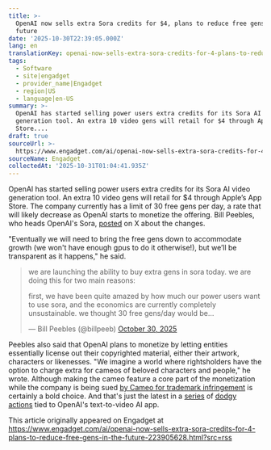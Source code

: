 ```yaml
---
title: >-
  OpenAI now sells extra Sora credits for $4, plans to reduce free gens in the
  future
date: '2025-10-30T22:39:05.000Z'
lang: en
translationKey: openai-now-sells-extra-sora-credits-for-4-plans-to-reduce-fr
tags:
  - Software
  - site|engadget
  - provider_name|Engadget
  - region|US
  - language|en-US
summary: >-
  OpenAI has started selling power users extra credits for its Sora AI video
  generation tool. An extra 10 video gens will retail for $4 through Apple’s App
  Store....
draft: true
sourceUrl: >-
  https://www.engadget.com/ai/openai-now-sells-extra-sora-credits-for-4-plans-to-reduce-free-gens-in-the-future-223905628.html?src=rss
sourceName: Engadget
collectedAt: '2025-10-31T01:04:41.935Z'
---
```

OpenAI has started selling power users extra credits for its Sora AI video generation tool. An extra 10 video gens will retail for $4 through Apple’s App Store. The company currently has a limit of 30 free gens per day, a rate that will likely decrease as OpenAI starts to monetize the offering. Bill Peebles, who heads OpenAI's Sora, [posted](https://x.com/billpeeb/status/1984011952155455596/) on X about the changes. 

"Eventually we will need to bring the free gens down to accommodate growth (we won't have enough gpus to do it otherwise!), but we’ll be transparent as it happens," he said.

> we are launching the ability to buy extra gens in sora today. we are doing this for two main reasons:  
>   
> first, we have been quite amazed by how much our power users want to use sora, and the economics are currently completely unsustainable. we thought 30 free gens/day would be…
> 
> — Bill Peebles (@billpeeb) [October 30, 2025](https://twitter.com/billpeeb/status/1984011952155455596?ref_src=twsrc%5Etfw)

Peebles also said that OpenAI plans to monetize by letting entities essentially license out their copyrighted material, either their artwork, characters or likenesses. "We imagine a world where rightsholders have the option to charge extra for cameos of beloved characters and people," he wrote. Although making the cameo feature a core part of the monetization while the company is being sued [by Cameo for trademark infringement](https://www.engadget.com/apps/openai-sued-for-trademark-infringement-over-soras-cameo-feature-113047158.html) is certainly a bold choice. And that's just the latest in a [series](https://www.engadget.com/ai/openai-suspends-access-to-sora-video-generation-tool-after-artists-protest-133015289.html) of [dodgy](https://www.engadget.com/ai/japan-asks-openai-not-to-infringe-on-irreplaceable-manga-and-anime-content-120008580.html) [actions](https://www.engadget.com/ai/openai-suspends-sora-depictions-of-martin-luther-king-jr-following-a-request-from-his-family-110100581.html) tied to OpenAI's text-to-video AI app.

This article originally appeared on Engadget at https://www.engadget.com/ai/openai-now-sells-extra-sora-credits-for-4-plans-to-reduce-free-gens-in-the-future-223905628.html?src=rss
